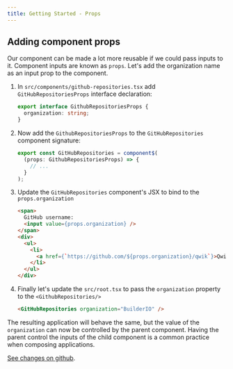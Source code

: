 ```yaml
---
title: Getting Started - Props
---
```


## Adding component props

Our component can be made a lot more reusable if we could pass inputs to it. Component inputs are known as `props`. Let's add the organization name as an input prop to the component. 

1. In `src/components/github-repositories.tsx` add `GitHubRepositoriesProps` interface declaration:
   ```typescript
   export interface GithubRepositoriesProps {
     organization: string;
   }
   ```

2. Now add the `GithubRepositoriesProps` to the `GitHubRepositories` component signature:
   ```typescript
   export const GitHubRepositories = component$(
     (props: GithubRepositoriesProps) => {
       // ...
     }
   );
   ```

3. Update the `GitHubRepositories` component's JSX to bind to the `props.organization`
   ```html
   <span>
     GitHub username:
     <input value={props.organization} />
   </span>
   <div>
     <ul>
       <li>
         <a href={`https://github.com/${props.organization}/qwik`}>Qwik</a>
       </li>
     </ul>
   </div>
   ```

4. Finally let's update the `src/root.tsx` to pass the `organization` property to the `<GithubRepositories/>`
   ```html
   <GitHubRepositories organization="BuilderIO" />
   ```

The resulting application will behave the same, but the value of the `organization` can now be controlled by the parent component. Having the parent control the inputs of the child component is a common practice when composing applications.

[See changes on github](https://github.com/BuilderIO/qwik/compare/getting-started_component...getting-started_props).